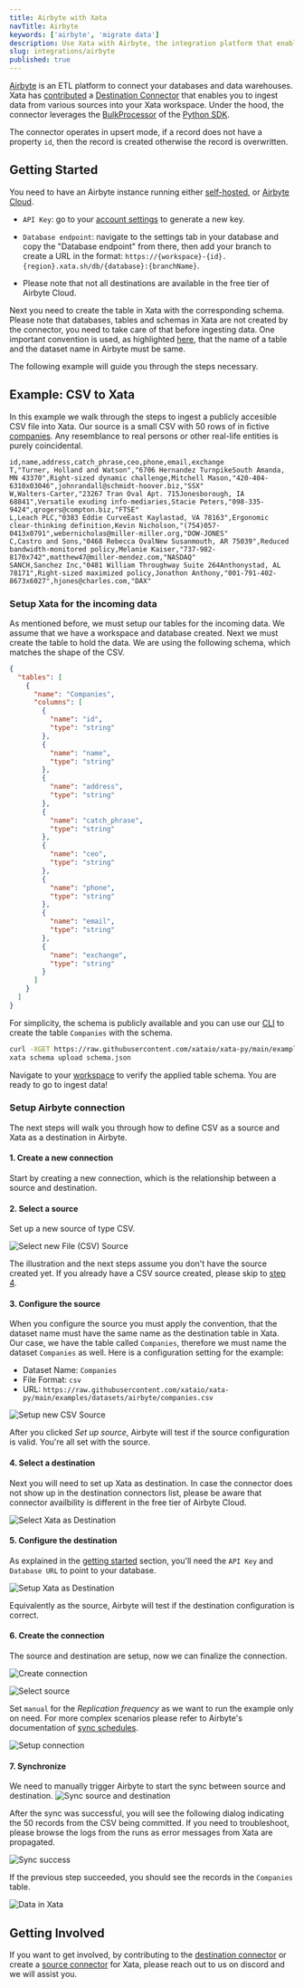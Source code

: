 ```yaml
---
title: Airbyte with Xata
navTitle: Airbyte
keywords: ['airbyte', 'migrate data']
description: Use Xata with Airbyte, the integration platform that enables efficent data management from multiple sources
slug: integrations/airbyte
published: true
---
```


[Airbyte](https://airbyte.com/) is an ETL platform to connect your databases and data warehouses. Xata has [contributed](https://github.com/airbytehq/airbyte/pull/24192) a [Destination Connector](https://docs.airbyte.com/integrations/destinations/xata/) that enables you to ingest data from various sources into your Xata workspace. Under the hood, the connector leverages the [BulkProcessor](/docs/developer-guide/python-sdk/bulk-processor) of the [Python SDK](/docs/developer-guide/python-sdk/overview).

The connector operates in upsert mode, if a record does not have a property `id`, then the record is created otherwise the record is overwritten.

## Getting Started

You need to have an Airbyte instance running either [self-hosted](https://docs.airbyte.com/deploying-airbyte/local-deployment/), or [Airbyte Cloud](https://airbyte.com/airbyte-cloud).

- `API Key`: go to your [account settings](https://app.xata.io/settings) to generate a new key.
- `Database endpoint`: navigate to the settings tab in your database and copy the "Database endpoint" from there, then add your branch to create a URL in the format: `https://{workspace}-{id}.{region}.xata.sh/db/{database}:{branchName}`.

- Please note that not all destinations are available in the free tier of Airbyte Cloud.

Next you need to create the table in Xata with the corresponding schema. Please note that databases, tables and schemas in Xata are not created by the connector, you need to take care of that before ingesting data. One important convention is used, as highlighted [here](#3-configure-the-source), that the name of a table and the dataset name in Airbyte must be same.

The following example will guide you through the steps necessary.

## Example: CSV to Xata

In this example we walk through the steps to ingest a publicly accesible CSV file into Xata. Our source is a small CSV with 50 rows of in fictive [companies](https://raw.githubusercontent.com/xataio/xata-py/main/examples/datasets/airbyte/companies.csv). Any resemblance to real persons or other real-life entities is purely coincidental.

```csv
id,name,address,catch_phrase,ceo,phone,email,exchange
T,"Turner, Holland and Watson","6706 Hernandez TurnpikeSouth Amanda, MN 43370",Right-sized dynamic challenge,Mitchell Mason,"420-404-6310x03046",johnrandall@schmidt-hoover.biz,"SSX"
W,Walters-Carter,"23267 Tran Oval Apt. 715Jonesborough, IA 68841",Versatile exuding info-mediaries,Stacie Peters,"098-335-9424",qrogers@compton.biz,"FTSE"
L,Leach PLC,"0383 Eddie CurveEast Kaylastad, VA 78163",Ergonomic clear-thinking definition,Kevin Nicholson,"(754)057-0413x0791",webernicholas@miller-miller.org,"DOW-JONES"
C,Castro and Sons,"0468 Rebecca OvalNew Susanmouth, AR 75039",Reduced bandwidth-monitored policy,Melanie Kaiser,"737-982-8170x742",matthew47@miller-mendez.com,"NASDAQ"
SANCH,Sanchez Inc,"0481 William Throughway Suite 264Anthonystad, AL 78171",Right-sized maximized policy,Jonathon Anthony,"001-791-402-8673x6027",hjones@charles.com,"DAX"
```

### Setup Xata for the incoming data

As mentioned before, we must setup our tables for the incoming data. We assume that we have a workspace and database created. Next we must create the table to hold the data. We are using the following schema, which matches the shape of the CSV.

```json
{
  "tables": [
    {
      "name": "Companies",
      "columns": [
        {
          "name": "id",
          "type": "string"
        },
        {
          "name": "name",
          "type": "string"
        },
        {
          "name": "address",
          "type": "string"
        },
        {
          "name": "catch_phrase",
          "type": "string"
        },
        {
          "name": "ceo",
          "type": "string"
        },
        {
          "name": "phone",
          "type": "string"
        },
        {
          "name": "email",
          "type": "string"
        },
        {
          "name": "exchange",
          "type": "string"
        }
      ]
    }
  ]
}
```

For simplicity, the schema is publicly available and you can use our [CLI](/docs/developer-guide/cli) to create the table `Companies` with the schema.

```bash
curl -XGET https://raw.githubusercontent.com/xataio/xata-py/main/examples/datasets/airbyte/schema.json > schema.json
xata schema upload schema.json
```

Navigate to your [workspace](https://app.xata.io/workspaces) to verify the applied table schema. You are ready to go to ingest data!

### Setup Airbyte connection

The next steps will walk you through how to define CSV as a source and Xata as a destination in Airbyte.

#### 1. Create a new connection

Start by creating a new connection, which is the relationship between a source and destination.

#### 2. Select a source

Set up a new source of type CSV.

![Select new File (CSV) Source](images/select-new-csv-source.png)

The illustration and the next steps assume you don't have the source created yet. If you already have a CSV source created, please skip to [step 4](#4-select-a-destination).

#### 3. Configure the source

When you configure the source you must apply the convention, that the dataset name must have the same name as the destination table in Xata. Our case, we have the table called `Companies`, therefore we must name the dataset `Companies` as well. Here is a configuration setting for the example:

- Dataset Name: `Companies`
- File Format: `csv`
- URL: `https://raw.githubusercontent.com/xataio/xata-py/main/examples/datasets/airbyte/companies.csv`

![Setup new CSV Source](images/setup-csv-source.png)

After you clicked _Set up source_, Airbyte will test if the source configuration is valid. You're all set with the source.

#### 4. Select a destination

Next you will need to set up Xata as destination. In case the connector does not show up in the destination connectors list, please be aware that connector availbility is different in the free tier of Airbyte Cloud.

![Select Xata as Destination](images/select-new-xata-destination.png)

#### 5. Configure the destination

As explained in the [getting started](#getting-started) section, you'll need the `API Key` and `Database URL` to point to your database.

![Setup Xata as Destination](images/setup-xata-destination.png)

Equivalently as the source, Airbyte will test if the destination configuration is correct.

#### 6. Create the connection

The source and destination are setup, now we can finalize the connection.

![Create connection](images/create-connection-01.png)

![Select source](images/create-connection-02.png)

Set `manual` for the _Replication frequency_ as we want to run the example only on need. For more complex scenarios please refer to Airbyte's documentation of [sync schedules](https://docs.airbyte.com/understanding-airbyte/connections/#sync-schedules).

![Setup connection](images/create-connection-03.png)

#### 7. Synchronize

We need to manually trigger Airbyte to start the sync between source and destination.
![Sync source and destination](images/sync-01.png)

After the sync was successful, you will see the following dialog indicating the 50 records from the CSV being committed. If you need to troubleshoot, please browse the logs from the runs as error messages from Xata are propagated.

![Sync success](images/sync-02.png)

If the previous step succeeded, you should see the records in the `Companies` table.

![Data in Xata](images/sync-03.png)

## Getting Involved

If you want to get involved, by contributing to the [destination connector](https://github.com/airbytehq/airbyte/tree/master/airbyte-integrations/connectors/destination-xata) or create a [source connector](https://github.com/airbytehq/airbyte/tree/master/airbyte-integrations/connectors/source-python-http-tutorial) for Xata, please reach out to us on discord and we will assist you.
